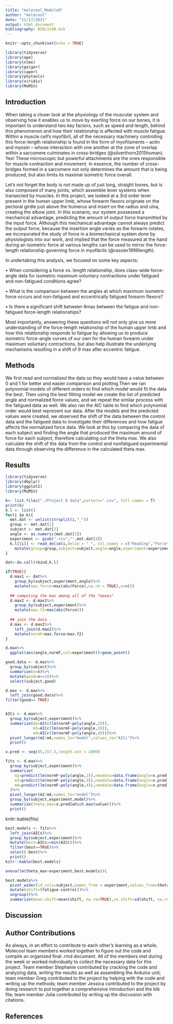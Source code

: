 ```yaml
---
title: "molecool_Module8"
author: "molecool"
date: "11/17/2021"
output: html_document
bibliography: BIOL3140.bib
---
```


```r
knitr::opts_chunk$set(echo = TRUE)
```

```r
library(tidyverse)
library(ape)
library(nlme)
library(geiger)
library(caper)
library(phytools)
library(viridis)
library(MuMIn)
```
## Introduction

When taking a closer look at the physiology of the muscular system and observing how it enables us to move by exerting force on our bones, it is important to understand two key factors, such as speed and length, behind this phenomenon and how their relationship is affected with muscle fatigue. Within a muscle cell’s myofibril, all of the necessary machinery controlling this force-length relationship is found in the form of myofilaments – actin and myosin – whose interaction with one another at the zone of overlap within a sarcomere culminates in cross-bridges (@silverthorn2015human). Yes! These microscopic but powerful attachments are the ones responsible for muscle contraction and movement. In essence, the number of cross-bridges formed in a sarcomere not only determines the amount that is being produced, but also limits its maximal isometric force overall. 

Let’s not forget the body is not made up of just long, straight bones, but is also composed of many joints, which assemble lever systems when transected by muscles. In this project, we looked at a 3rd order lever present in the human upper limb, whose forearm flexors originate on the pectoral girdle just above the humerus and insert on the radius and ulna, creating the elbow joint. In this scenario, our system possessed a mechanical advantage, predicting the amount of output force transmitted by the input force. Although this mechanical advantage cannot always predict the output force, because the insertion angle varies as the forearm rotates, we incorporated the study of force in a biomechanical system done by physiologists into our work, and implied that the force measured at the hand during an isometric force at various lengths can be used to mirror the force-length relationship governing force in myofibrils (@rassier1999length).

In undertaking this analysis, we focused on some key aspects:

  •	When considering a force vs. length relationship, does class-wide force-angle data for isometric maximum voluntary contractions under fatigued and non-fatigued conditions agree?

  •	What is the comparison between the angles at which maximum isometric force occurs and non-fatigued and eccentrically fatigued forearm flexors?
  
  •	 Is there a significant shift between θmax between the fatigue and non-fatigued force-length relationships?
  
Most importantly, answering these questions will not only give us more understanding of the force-length relationship of the human upper limb and how this relationship responds to fatigue by allowing us to produce isometric force-angle curves of our own for the human forearm under maximum voluntary contractions, but also help illustrate the underlying mechanisms resulting in a shift of θ max after eccentric fatigue.

## Methods 

We first read and normalized the data so they would have a value between 0 and 1 for better and easier comparison and plotting.Then we ran polynomial models of different orders to find which model would fit the data the best. Then using the best fitting model we create the list of predicted angle and normalized force values, and we repeat the similar process with the fatigued data as well. We also ran the AIC table to find which polynomial order would best represent our data. After the models and the predicted values were created, we observed the shift of the data between the control data and the fatigued data to investigate their differences and how fatigue affects the normalized force data. We look at this by comparing the data of each subject and finding the angle that produced the maximum around of force for each subject, therefore calculating out the theta max. We also calculate the shift of the data from the control and nonfatigued experimental data through observing the difference in the calculated theta max.

## Results

```r
library(tidyverse)
library(dbplyr)
library(ggplot2)
library(MuMIn)

k<- list.files("./Project 8 data",pattern=".csv", full.names = T)
print(k)
k.l <- list()
for(i in k){
  met.dat <- unlist(strsplit(i,"_"))
  group <- met.dat[1]
  subject <- met.dat[2]
  angle <- as.numeric(met.dat[3])
  experiment <- gsub(".csv","",met.dat[4])
  k.l[[i]] <- read_delim(i,delim = " ", col_names = c("Reading","Force","Unit"), id="Experiment") %>%
    mutate(group=group,subject=subject,angle=angle,experiment=experiment)
}

dat<-do.call(rbind,k.l)

if(TRUE){
  d.max1 <- dat%>%
    group_by(subject,experiment,angle)%>%
    mutate(max.force=max(abs(Force),na.rm = TRUE),n=n())
  
  ## computing the max among all of the "maxes"
  d.max2 <- d.max1%>%
    group_by(subject,experiment)%>%
    mutate(max.f2=max(abs(Force)))
  
  ## join the data
  d.max <- d.max2%>%
    left_join(d.max2)%>%
    mutate(normF=max.force/max.f2)
}

d.max%>%
  ggplot(aes(angle,normF,col=experiment))+geom_point()

good.data <- d.max%>%
  group_by(subject)%>%
  summarise(n=n)%>%
  mutate(good=n>=16)%>%
  select(subject,good)

d.max <- d.max%>%
  left_join(good.data)%>%
filter(good== TRUE)


AICs <- d.max%>% 
  group_by(subject,experiment)%>% 
  summarize(m2=AICc(lm(normF~poly(angle,2))), 
            m3=AICc(lm(normF~poly(angle,3))), 
            m4=AICc(lm(normF~poly(angle,4))))%>% 
  pivot_longer(m2:m4,names_to="model",values_to="AICc")%>% 
  print()

x.pred <- seq(45,157.5,length.out = 1000)

fits <- d.max%>%
  group_by(subject,experiment)%>%
  summarize(
    m2=predict(lm(normF~poly(angle,2)),newdata=data.frame(angle=x.pred)), #second order
    m3=predict(lm(normF~poly(angle,3)),newdata=data.frame(angle=x.pred)), #third order
    m4=predict(lm(normF~poly(angle,4)),newdata=data.frame(angle=x.pred)) #fourth order
  )%>%
  pivot_longer(m2:m4,names_to="model")%>%
  group_by(subject,experiment,model)%>%
  summarize(theta_max=x.pred[which.max(value)])%>%
  print()
```
knitr::kable(fits)

```r
best.models <- fits%>%
  left_join(AICs)%>%
  group_by(subject,experiment)%>%
  mutate(best=AICc==min(AICc))%>%
  filter(best==TRUE)%>%
  select(-best)%>%
  print()
kitr::kable(best.models)
```

```r
anova(lm(theta_max~experiment,best.models))\
```

```r
best.models%>%
  pivot_wider(id_cols=subject,names_from = experiment,values_from=theta_max)%>%
  mutate(shift=(fatigue-control))%>%
  ungroup()%>%
  summarise(mean.shift=mean(shift, na.rm=TRUE),se.shift=sd(shift, na.rm=TRUE)/sqrt(length(shift)))
```

## Discussion

## Author Contributions

As always, in an effort to contribute to each other's learning as a whole, Molecool team members worked together to figure out the code and compile an organized final .rmd document. All of the members met during the week or worked individually to collect the necessary data for this project. Team member Stephanie contributed by cracking the code and analyzing data, writing the results as well as assembling the Arduino unit; team member Greg contributed to the project by helping with the code and writing up the methods; team member Jessica contributed to the project by doing research to put together a comprehensive introduction and the bib file; team member Julia contributed by writing up the discussion with citations.

## References 